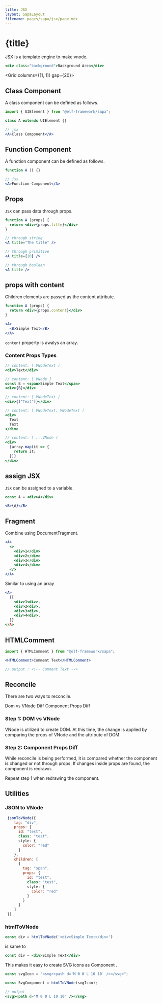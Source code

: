 ```yaml
---
title: JSX
layout: SapaLayout
filename: pages/sapa/jsx/page.mdx
---
```




# {title}

JSX is a template engine to make vnode.

```jsx
<div class="background">Background Area</div>
```

<Grid columns={[1, 1]} gap={20}>
  <div>

## Class Component 

A class component can be defined as follows.

```jsx
import { UIElement } from "@elf-framework/sapa";

class A extends UIElement {}

// jsx
<A>Class Component</A>
```
  
  </div>
  <div>

## Function Component 

A function component can be defined as follows.

```jsx
function A () {}

// jsx
<A>Function Component</A>
```
  </div>
</Grid>

## Props 

`JSX` can pass data through props.


```jsx
function A (props) {
  return <div>{props.title}</div>
}

// through string 
<A title="The title" />

// through primitive
<A title={10} />

// through boolean 
<A title />
```

## props with content 

Children elements are passed as the content attribute.

```jsx
function A (props) {
  return <div>{props.content}</div>
}

<A>
  <B>Simple Text</B>
</A>
```

`content` property is awalys an array.

### Content Props Types 

```jsx
// content: [ VNodeText ]
<div>Text</div>

// content: [ VNode ]
const B = <span>Simple Text</span>
<div>{B}</div>

// content: [ VNodeText ]
<div>{["Text"]}</div>

// content: [ VNodeText, VNodeText ]
<div>
  Text 
  Text
</div>

// content: [ ...VNode ]
<div>
  {array.map(it => {
    return it;
  })}
</div>
```

## assign JSX 

`JSX` can be assigned to a variable.

```jsx
const A = <div>A</div>

<B>{A}</B>
```

## Fragment 

Combine using DocumentFragment.

```jsx
<A>
  <>
    <div>1</div>
    <div>2</div>
    <div>3</div>
    <div>4</div>
  </>
</A>
```

Similar to using an array

```jsx
<A>
  {[
    <div>1<div>,
    <div>2<div>,
    <div>3<div>,
    <div>4<div>,
  ]}
</A>
```

## HTMLComment

```jsx
import { HTMLComment } from "@elf-framework/sapa";

<HTMLComment>Comment Text</HTMLComment>

// output : <!-- Comment Text -->
```

## Reconcile

There are two ways to reconcile.

Dom vs VNode Diff 
Component Props Diff 

### Step 1: DOM vs VNode 

VNode is utilized to create DOM. At this time, the change is applied by comparing the props of VNode and the attribute of DOM.

### Step 2: Component Props Diff

While reconcile is being performed, it is compared whether the component is changed or not through props.
If changes inside props are found, the component is redrawn. 

Repeat step 1 when redrawing the component.

## Utilities 

### JSON to VNode 

```jsx
 jsonToVNode({
    tag: "div",
    props: {
      id: "test",
      class: "test",
      style: {
        color: "red"
      }
    },
    children: [
      {
        tag: "span",
        props: {
          id: "test",
          class: "test",
          style: {
            color: "red"
          }
        }
      }
    ]
 })

```

### htmlToVNode

```jsx
const div = htmlToVNode('<div>Simple Text</div>')
```

is same to 

```jsx
const div = <div>Simple Text</div>
```

This makes it easy to create SVG icons as Component .

```jsx
const svgIcon = "<svg><path d='M 0 0 L 10 10' /></svg>";

const SvgComponent = htmlToVNode(svgIcon);

// output 
<svg><path d="M 0 0 L 10 10" /></svg>
```